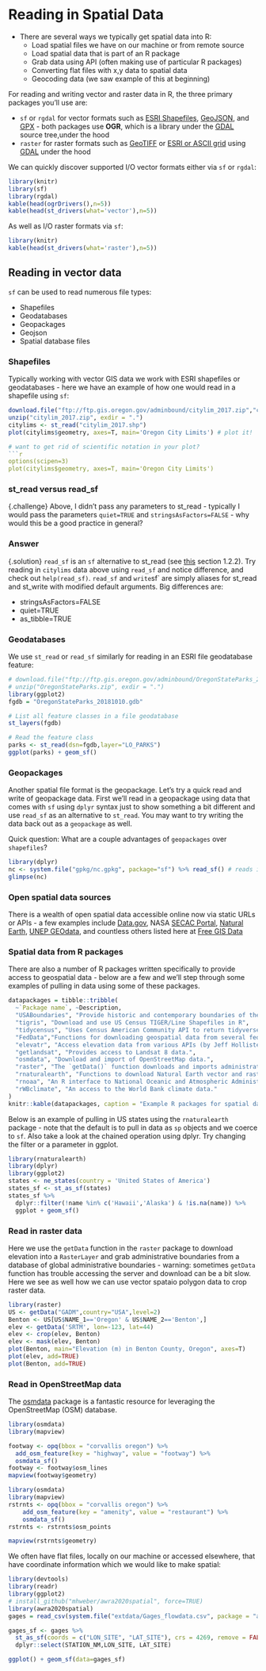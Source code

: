 # Reading in Spatial Data

- There are several ways we typically get spatial data into R:
  + Load spatial files we have on our machine or from remote source
  + Load spatial data that is part of an R package
  + Grab data using API (often making use of particular R packages)
  + Converting flat files with x,y data to spatial data
  + Geocoding data (we saw example of this at beginning)


For reading and writing vector and raster data in R, the three primary packages you'll use are:

 * `sf` or `rgdal` for vector formats such as [ESRI Shapefiles](https://en.wikipedia.org/wiki/Shapefile),  [GeoJSON](https://en.wikipedia.org/wiki/GeoJSON), and [GPX](https://en.wikipedia.org/wiki/GPS_Exchange_Format) - both packages use **OGR**, which is a library under the [GDAL](https://en.wikipedia.org/wiki/GDAL) source tree,under the hood
 * `raster` for raster formats such as [GeoTIFF](https://en.wikipedia.org/wiki/GeoTIFF) or [ESRI or ASCII grid](https://en.wikipedia.org/wiki/Esri_grid) using [GDAL](https://en.wikipedia.org/wiki/GDAL) under the hood
 
We can quickly discover supported I/O vector formats either via `sf` or `rgdal`:
```r
library(knitr)
library(sf)
library(rgdal)
kable(head(ogrDrivers(),n=5))
kable(head(st_drivers(what='vector'),n=5))
```

As well as I/O raster formats via `sf`:
```r
library(knitr)
kable(head(st_drivers(what='raster'),n=5))
```

## Reading in vector data
`sf` can be used to read numerous file types:

- Shapefiles
- Geodatabases
- Geopackages
- Geojson
- Spatial database files

### Shapefiles
Typically working with vector GIS data we work with ESRI shapefiles or geodatabases - here we have an example of how one would read in a shapefile using `sf`:
```r
download.file("ftp://ftp.gis.oregon.gov/adminbound/citylim_2017.zip","citylim_2017.zip")
unzip("citylim_2017.zip", exdir = ".") 
citylims <- st_read("citylim_2017.shp") 
plot(citylims$geometry, axes=T, main='Oregon City Limits') # plot it!

# want to get rid of scientific notation in your plot?
```r
options(scipen=3)
plot(citylims$geometry, axes=T, main='Oregon City Limits')
```

### st_read versus read_sf
{.challenge}
Above, I didn't pass any parameters to st_read - typically I would pass the parameters `quiet=TRUE` and `stringsAsFactors=FALSE` - why would this be a good practice in general?

### Answer 
{.solution}
`read_sf` is an `sf` alternative to st_read (see [this](https://keen-swartz-3146c4.netlify.com/intro.html#read) section 1.2.2). Try reading in `citylims` data above using `read_sf` and notice difference, and check out `help(read_sf)`.  `read_sf` and `write`sf` are simply aliases for st_read and st_write with modified default arguments.  Big differences are:

- stringsAsFactors=FALSE
- quiet=TRUE
- as_tibble=TRUE

### Geodatabases
We use `st_read` or `read_sf` similarly for reading in an ESRI file geodatabase feature:
```r
# download.file("ftp://ftp.gis.oregon.gov/adminbound/OregonStateParks_20181010.zip", "OregonStateParks.zip")
# unzip("OregonStateParks.zip", exdir = ".")
library(ggplot2)
fgdb = "OregonStateParks_20181010.gdb"

# List all feature classes in a file geodatabase
st_layers(fgdb)

# Read the feature class
parks <- st_read(dsn=fgdb,layer="LO_PARKS")
ggplot(parks) + geom_sf()
```

### Geopackages
Another spatial file format is the geopackage. Let's try a quick read and write of geopackage data.  First we'll read in a geopackage using data that comes with `sf` using `dplyr` syntax just to show something a bit different and use `read_sf` as an alternative to `st_read`.  You may want to try writing the data back out as a `geopackage` as well. 

Quick question: What are a couple advantages of `geopackages` over `shapefiles`?
```r
library(dplyr)
nc <- system.file("gpkg/nc.gpkg", package="sf") %>% read_sf() # reads in
glimpse(nc)
```

### Open spatial data sources
There is a wealth of open spatial data accessible online now via static URLs or APIs - a few examples include [Data.gov](https://catalog.data.gov/dataset?metadata_type=geospatial), NASA [SECAC Portal](http://sedac.ciesin.columbia.edu/), [Natural Earth](http://www.naturalearthdata.com/), [UNEP GEOdata](http://geodata.grid.unep.ch/), and countless others listed here at [Free GIS Data](https://freegisdata.rtwilson.com/)

### Spatial data from R packages
There are also a number of R packages written specifically to provide access to geospatial data - below are a few and we'll step through some examples of pulling in data using some of these packages.
```r
datapackages = tibble::tribble(
  ~`Package name`, ~Description,
  "USABoundaries", "Provide historic and contemporary boundaries of the US",
  "tigris", "Download and use US Census TIGER/Line Shapefiles in R",
  "tidycensus", "Uses Census American Community API to return tidyverse and optionally sf ready data frames",
  "FedData","Functions for downloading geospatial data from several federal sources",
  "elevatr", "Access elevation data from various APIs (by Jeff Hollister)",
  "getlandsat", "Provides access to Landsat 8 data.",
  "osmdata", "Download and import of OpenStreetMap data.",
  "raster", "The `getData()` function downloads and imports administrative country, SRTM/ASTER elevation, WorldClim data.",
  "rnaturalearth", "Functions to download Natural Earth vector and raster data, including world country borders.",
  "rnoaa", "An R interface to National Oceanic and Atmospheric Administration (NOAA) climate data.",
  "rWBclimate", "An access to the World Bank climate data."
)
knitr::kable(datapackages, caption = "Example R packages for spatial data retrieval.")
```

Below is an example of pulling in US states using the `rnaturalearth` package - note that the default is to pull in data as `sp` objects and we coerce to `sf`.  Also take a look at the chained operation using dplyr.  Try changing the filter or a parameter in ggplot.
```r
library(rnaturalearth)
library(dplyr)
library(ggplot2)
states <- ne_states(country = 'United States of America')
states_sf <- st_as_sf(states)
states_sf %>%
  dplyr::filter(!name %in% c('Hawaii','Alaska') & !is.na(name)) %>%
  ggplot + geom_sf()
```

### Read in raster data
Here we use the `getData` function in the `raster` package to download elevation into a `RasterLayer` and grab administrative boundaries from a database of global administrative boundaries - warning: sometimes `getData` function has trouble accessing the server and download can be a bit slow. Here we see as well how we can use vector spataio polygon data to crop raster data.
```r
library(raster)
US <- getData("GADM",country="USA",level=2)
Benton <- US[US$NAME_1=='Oregon' & US$NAME_2=='Benton',]
elev <- getData('SRTM', lon=-123, lat=44)
elev <- crop(elev, Benton)
elev <- mask(elev, Benton)
plot(Benton, main="Elevation (m) in Benton County, Oregon", axes=T)
plot(elev, add=TRUE)
plot(Benton, add=TRUE)
```

### Read in OpenStreetMap data
The [osmdata](https://github.com/ropensci/osmdata) package is a fantastic resource for leveraging the OpenStreetMap (OSM) database.
```r
library(osmdata)
library(mapview)

footway <- opq(bbox = "corvallis oregon") %>% 
  add_osm_feature(key = "highway", value = "footway") %>% 
  osmdata_sf()
footway <- footway$osm_lines
mapview(footway$geometry)
```


```r
library(osmdata)
library(mapview)
rstrnts <- opq(bbox = "corvallis oregon") %>% 
    add_osm_feature(key = "amenity", value = "restaurant") %>%
    osmdata_sf()
rstrnts <- rstrnts$osm_points

mapview(rstrnts$geometry)
```

We often have flat files, locally on our machine or accessed elsewhere, that have coordinate information which we would like to make spatial:
```r
library(devtools)
library(readr)
library(ggplot2)
# install_github("mhweber/awra2020spatial", force=TRUE)
library(awra2020spatial)
gages = read_csv(system.file("extdata/Gages_flowdata.csv", package = "awra2020spatial"))

gages_sf <- gages %>%
  st_as_sf(coords = c("LON_SITE", "LAT_SITE"), crs = 4269, remove = FALSE) %>%
  dplyr::select(STATION_NM,LON_SITE, LAT_SITE)

ggplot() + geom_sf(data=gages_sf)
```


